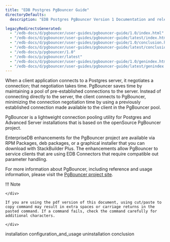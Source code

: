 ```yaml
---
title: "EDB Postgres PgBouncer Guide"
directoryDefaults:
  description: "EDB Postgres PgBouncer Version 1 Documentation and release notes."

legacyRedirectsGenerated:
  - "/edb-docs/d/pgbouncer/user-guides/pgbouncer-guide/1.0/index.html"
  - "/edb-docs/d/pgbouncer/user-guides/pgbouncer-guide/latest/index.html"
  - "/edb-docs/d/pgbouncer/user-guides/pgbouncer-guide/1.0/conclusion.html"
  - "/edb-docs/d/pgbouncer/user-guides/pgbouncer-guide/latest/conclusion.html"
  - "/edb-docs/p/pgbouncer/1.0"
  - "/edb-docs/p/pgbouncer/latest"
  - "/edb-docs/d/pgbouncer/user-guides/pgbouncer-guide/1.0/genindex.html"
  - "/edb-docs/d/pgbouncer/user-guides/pgbouncer-guide/latest/genindex.html"
---
```




When a client application connects to a Postgres server, it negotiates a connection; that negotiation takes time. PgBouncer saves time by maintaining a pool of pre-established connections to the server. Instead of connecting directly to the server, the client connects to PgBouncer, minimizing the connection negotiation time by using a previously established connection made available to the client in the PgBouncer pool.

PgBouncer is a lightweight connection pooling utility for Postgres and Advanced Server installations that is based on the openSource PgBouncer project.

EnterpriseDB enhancements for the PgBouncer project are available via RPM Packages, deb packages, or a graphical installer that you can download with StackBuilder Plus. The enhancements allow PgBouncer to service clients that are using EDB Connectors that require compatible out parameter handling.

For more information about PgBouncer, including reference and usage information, please visit the [PgBouncer project site](https://www.pgbouncer.org).

<div class="note">

<div class="title">

!!! Note

    </div>

    If you are using the pdf version of this document, using cut/paste to copy command may result in extra spaces or carriage returns in the pasted command. If a command fails, check the command carefully for additional characters.

    </div>

<div class="toctree" maxdepth="2">

installation configuration\_and\_usage uninstallation conclusion

</div>
